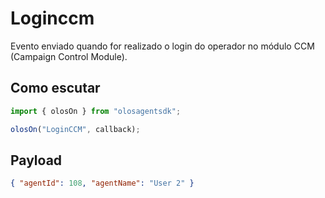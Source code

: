 # Loginccm

Evento enviado quando for realizado o login do operador no módulo CCM (Campaign Control Module).

## Como escutar

```js copy
import { olosOn } from "olosagentsdk";

olosOn("LoginCCM", callback);
```

## Payload

```json copy
{ "agentId": 108, "agentName": "User 2" }
```
